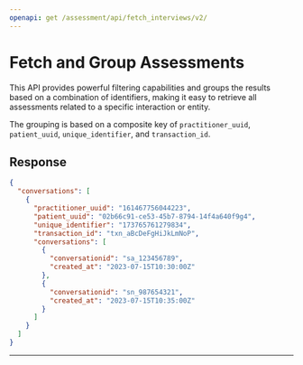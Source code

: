 ```yaml
---
openapi: get /assessment/api/fetch_interviews/v2/
---
```


# Fetch and Group Assessments

This API provides powerful filtering capabilities and groups the results based on a combination of identifiers, making it easy to retrieve all assessments related to a specific interaction or entity.

The grouping is based on a composite key of `practitioner_uuid`, `patient_uuid`, `unique_identifier`, and `transaction_id`.

## Response

```json
{
  "conversations": [
    {
      "practitioner_uuid": "161467756044223",
      "patient_uuid": "02b66c91-ce53-45b7-8794-14f4a640f9g4",
      "unique_identifier": "173765761279834",
      "transaction_id": "txn_aBcDeFgHiJkLmNoP",
      "conversations": [
        {
          "conversationid": "sa_123456789",
          "created_at": "2023-07-15T10:30:00Z"
        },
        {
          "conversationid": "sn_987654321",
          "created_at": "2023-07-15T10:35:00Z"
        }
      ]
    }
  ]
}
```
---